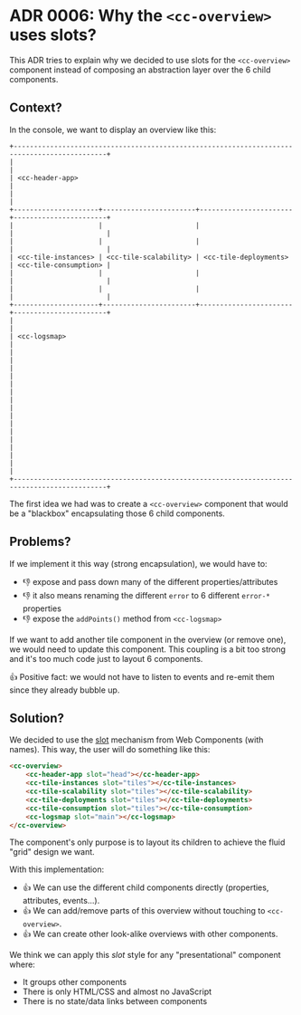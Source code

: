 
<Meta title="0. Welcome|Architecture Decision Records/ADR 0006: Why the <cc-overview> uses slots?" />

# ADR 0006: Why the `<cc-overview>` uses slots?

This ADR tries to explain why we decided to use slots for the `<cc-overview>` component instead of composing an abstraction layer over the 6 child components.

## Context?

In the console, we want to display an overview like this:

```
+---------------------------------------------------------------------------------------------+
|                                                                                             |
| <cc-header-app>                                                                             |
|                                                                                             |
+---------------------+-----------------------+-----------------------+-----------------------+
|                     |                       |                       |                       |
|                     |                       |                       |                       |
| <cc-tile-instances> | <cc-tile-scalability> | <cc-tile-deployments> | <cc-tile-consumption> |
|                     |                       |                       |                       |
|                     |                       |                       |                       |
+---------------------+-----------------------+-----------------------+-----------------------+
|                                                                                             |
| <cc-logsmap>                                                                                |
|                                                                                             |
|                                                                                             |
|                                                                                             |
|                                                                                             |
|                                                                                             |
|                                                                                             |
|                                                                                             |
|                                                                                             |
+---------------------------------------------------------------------------------------------+
```

The first idea we had was to create a `<cc-overview>` component that would be a "blackbox" encapsulating those 6 child components.

## Problems?

If we implement it this way (strong encapsulation), we would have to:

* 👎 expose and pass down many of the different properties/attributes
* 👎 it also means renaming the different `error` to 6 different `error-*` properties
* 👎 expose the `addPoints()` method from `<cc-logsmap>`

If we want to add another tile component in the overview (or remove one), we would need to update this component.
This coupling is a bit too strong and it's too much code just to layout 6 components.

👍 Positive fact: we would not have to listen to events and re-emit them since they already bubble up.

## Solution?

We decided to use the [slot](https://developer.mozilla.org/en-US/docs/Web/HTML/Element/Slot) mechanism from Web Components (with names).
This way, the user will do something like this:

```html
<cc-overview>
    <cc-header-app slot="head"></cc-header-app>
    <cc-tile-instances slot="tiles"></cc-tile-instances>
    <cc-tile-scalability slot="tiles"></cc-tile-scalability>
    <cc-tile-deployments slot="tiles"></cc-tile-deployments>
    <cc-tile-consumption slot="tiles"></cc-tile-consumption>
    <cc-logsmap slot="main"></cc-logsmap>
</cc-overview>
```

The component's only purpose is to layout its children to achieve the fluid "grid" design we want.

With this implementation:

* 👍 We can use the different child components directly (properties, attributes, events...).
* 👍 We can add/remove parts of this overview without touching to `<cc-overview>`.
* 👍 We can create other look-alike overviews with other components.

We think we can apply this *slot* style for any "presentational" component where:

* It groups other components
* There is only HTML/CSS and almost no JavaScript
* There is no state/data links between components
